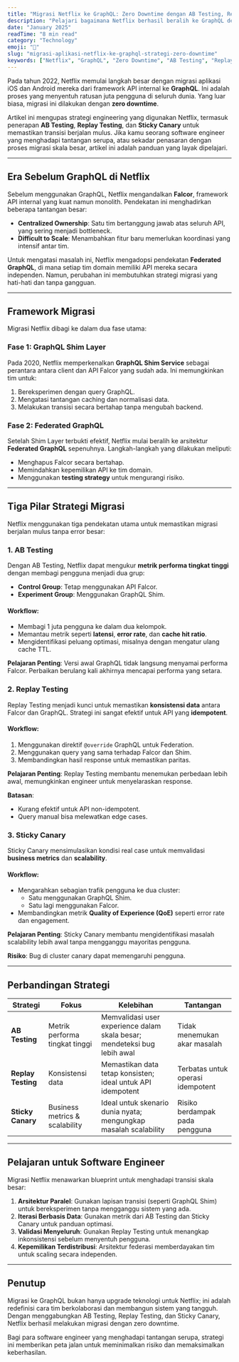 ```yaml
---
title: "Migrasi Netflix ke GraphQL: Zero Downtime dengan AB Testing, Replay Testing, dan Sticky Canary"
description: "Pelajari bagaimana Netflix berhasil beralih ke GraphQL dengan zero downtime menggunakan strategi AB Testing, Replay Testing, dan Sticky Canary."
date: "January 2025"
readTime: "8 min read"
category: "Technology"
emoji: "🍿"
slug: "migrasi-aplikasi-netflix-ke-graphql-strategi-zero-downtime"
keywords: ["Netflix", "GraphQL", "Zero Downtime", "AB Testing", "Replay Testing", "Sticky Canary", "Skalabilitas", "Performance", "Zero Downtime Migration"]
---
```


Pada tahun 2022, Netflix memulai langkah besar dengan migrasi aplikasi iOS dan Android mereka dari framework API internal ke **GraphQL**. Ini adalah proses yang menyentuh ratusan juta pengguna di seluruh dunia. Yang luar biasa, migrasi ini dilakukan dengan **zero downtime**.

Artikel ini mengupas strategi engineering yang digunakan Netflix, termasuk penerapan **AB Testing**, **Replay Testing**, dan **Sticky Canary** untuk memastikan transisi berjalan mulus. Jika kamu seorang software engineer yang menghadapi tantangan serupa, atau sekadar penasaran dengan proses migrasi skala besar, artikel ini adalah panduan yang layak dipelajari.

---

## Era Sebelum GraphQL di Netflix

Sebelum menggunakan GraphQL, Netflix mengandalkan **Falcor**, framework API internal yang kuat namun monolith. Pendekatan ini menghadirkan beberapa tantangan besar:

- **Centralized Ownership**: Satu tim bertanggung jawab atas seluruh API, yang sering menjadi bottleneck.
- **Difficult to Scale**: Menambahkan fitur baru memerlukan koordinasi yang intensif antar tim.

Untuk mengatasi masalah ini, Netflix mengadopsi pendekatan **Federated GraphQL**, di mana setiap tim domain memiliki API mereka secara independen. Namun, perubahan ini membutuhkan strategi migrasi yang hati-hati dan tanpa gangguan.

---

## Framework Migrasi

Migrasi Netflix dibagi ke dalam dua fase utama:

### Fase 1: GraphQL Shim Layer

Pada 2020, Netflix memperkenalkan **GraphQL Shim Service** sebagai perantara antara client dan API Falcor yang sudah ada. Ini memungkinkan tim untuk:

1. Bereksperimen dengan query GraphQL.
2. Mengatasi tantangan caching dan normalisasi data.
3. Melakukan transisi secara bertahap tanpa mengubah backend.

### Fase 2: Federated GraphQL

Setelah Shim Layer terbukti efektif, Netflix mulai beralih ke arsitektur **Federated GraphQL** sepenuhnya. Langkah-langkah yang dilakukan meliputi:

- Menghapus Falcor secara bertahap.
- Memindahkan kepemilikan API ke tim domain.
- Menggunakan **testing strategy** untuk mengurangi risiko.

---

## Tiga Pilar Strategi Migrasi

Netflix menggunakan tiga pendekatan utama untuk memastikan migrasi berjalan mulus tanpa error besar:

### 1. AB Testing

Dengan AB Testing, Netflix dapat mengukur **metrik performa tingkat tinggi** dengan membagi pengguna menjadi dua grup:

- **Control Group**: Tetap menggunakan API Falcor.
- **Experiment Group**: Menggunakan GraphQL Shim.

#### Workflow:
- Membagi 1 juta pengguna ke dalam dua kelompok.
- Memantau metrik seperti **latensi**, **error rate**, dan **cache hit ratio**.
- Mengidentifikasi peluang optimasi, misalnya dengan mengatur ulang cache TTL.

**Pelajaran Penting**: Versi awal GraphQL tidak langsung menyamai performa Falcor. Perbaikan berulang kali akhirnya mencapai performa yang setara.

### 2. Replay Testing

Replay Testing menjadi kunci untuk memastikan **konsistensi data** antara Falcor dan GraphQL. Strategi ini sangat efektif untuk API yang **idempotent**.

#### Workflow:
1. Menggunakan direktif `@override` GraphQL untuk Federation.
2. Menggunakan query yang sama terhadap Falcor dan Shim.
3. Membandingkan hasil response untuk memastikan paritas.

**Pelajaran Penting**: Replay Testing membantu menemukan perbedaan lebih awal, memungkinkan engineer untuk menyelaraskan response.

**Batasan**:
- Kurang efektif untuk API non-idempotent.
- Query manual bisa melewatkan edge cases.

### 3. Sticky Canary

Sticky Canary mensimulasikan kondisi real case untuk memvalidasi **business metrics** dan **scalability**.

#### Workflow:
- Mengarahkan sebagian trafik pengguna ke dua cluster:
  - Satu menggunakan GraphQL Shim.
  - Satu lagi menggunakan Falcor.
- Membandingkan metrik **Quality of Experience (QoE)** seperti error rate dan engagement.

**Pelajaran Penting**: Sticky Canary membantu mengidentifikasi masalah scalability lebih awal tanpa mengganggu mayoritas pengguna.

**Risiko**: Bug di cluster canary dapat memengaruhi pengguna.

---

## Perbandingan Strategi

<table>
  <thead>
    <tr>
      <th>Strategi</th>
      <th>Fokus</th>
      <th>Kelebihan</th>
      <th>Tantangan</th>
    </tr>
  </thead>
  <tbody>
    <tr>
      <td><strong>AB Testing</strong></td>
      <td>Metrik performa tingkat tinggi</td>
      <td>Memvalidasi user experience dalam skala besar; mendeteksi bug lebih awal</td>
      <td>Tidak menemukan akar masalah</td>
    </tr>
    <tr>
      <td><strong>Replay Testing</strong></td>
      <td>Konsistensi data</td>
      <td>Memastikan data tetap konsisten; ideal untuk API idempotent</td>
      <td>Terbatas untuk operasi idempotent</td>
    </tr>
    <tr>
      <td><strong>Sticky Canary</strong></td>
      <td>Business metrics & scalability</td>
      <td>Ideal untuk skenario dunia nyata; mengungkap masalah scalability</td>
      <td>Risiko berdampak pada pengguna</td>
    </tr>
  </tbody>
</table>

---

## Pelajaran untuk Software Engineer

Migrasi Netflix menawarkan blueprint untuk menghadapi transisi skala besar:

1. **Arsitektur Paralel**: Gunakan lapisan transisi (seperti GraphQL Shim) untuk bereksperimen tanpa mengganggu sistem yang ada.
2. **Iterasi Berbasis Data**: Gunakan metrik dari AB Testing dan Sticky Canary untuk panduan optimasi.
3. **Validasi Menyeluruh**: Gunakan Replay Testing untuk menangkap inkonsistensi sebelum menyentuh pengguna.
4. **Kepemilikan Terdistribusi**: Arsitektur federasi memberdayakan tim untuk scaling secara independen.

---

## Penutup

Migrasi ke GraphQL bukan hanya upgrade teknologi untuk Netflix; ini adalah redefinisi cara tim berkolaborasi dan membangun sistem yang tangguh. Dengan menggabungkan AB Testing, Replay Testing, dan Sticky Canary, Netflix berhasil melakukan migrasi dengan zero downtime.

Bagi para software engineer yang menghadapi tantangan serupa, strategi ini memberikan peta jalan untuk meminimalkan risiko dan memaksimalkan keberhasilan.

